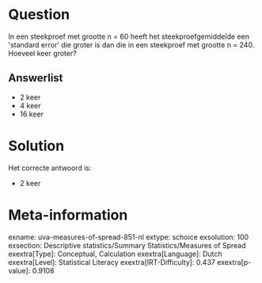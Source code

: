 Question
========

In een steekproef met grootte n = 60 heeft het steekproefgemiddelde een
\'standard error\' die groter is dan die in een steekproef met grootte n
= 240. Hoeveel keer groter?


Answerlist
----------

* 2 keer
* 4 keer
* 16 keer

Solution
========

Het correcte antwoord is: 

* 2 keer

Meta-information
================
exname: uva-measures-of-spread-851-nl
extype: schoice
exsolution: 100
exsection: Descriptive statistics/Summary Statistics/Measures of Spread
exextra[Type]: Conceptual, Calculation
exextra[Language]: Dutch
exextra[Level]: Statistical Literacy
exextra[IRT-Difficulty]: 0.437
exextra[p-value]: 0.9108

